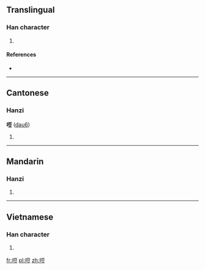 ==Translingual==

===Han character===
{{Han char|rn=30|rad=口|as=07|sn=10|four=|canj=口一口廿 (RMRT)}}

# {{defn|Han|sort=口07}}

====References====
* {{Han ref|kx=0190.050|dkj=03638|hdz=10627.030|uh=54E3|ud=21731}}

----

==Cantonese==

===Hanzi===
'''哣''' ([[dau6]])

# {{defn|lang=yue}}

----

==Mandarin==

===Hanzi===
{{cmn-hanzi|pin=[[pǒu]] ([[pou3]])|wg=p'ou<sup>3</sup>}}

# {{defn|lang=cmn|sort=口07}}

----

==Vietnamese==

===Han character===
{{vi-hantu|[[nhạu]]|rs=口07}}

# {{defn|lang=vi|sort=口07}}

[[fr:哣]]
[[pl:哣]]
[[zh:哣]]